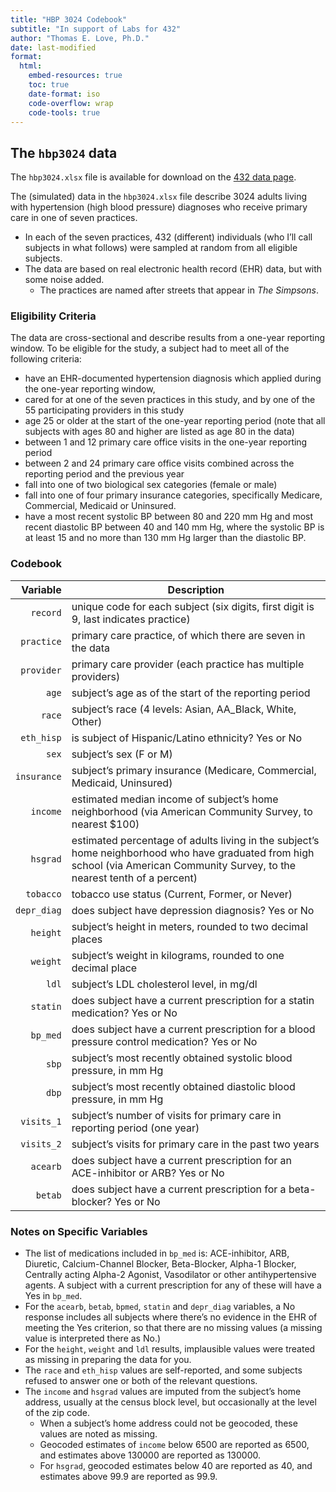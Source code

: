 ```yaml
---
title: "HBP 3024 Codebook"
subtitle: "In support of Labs for 432"
author: "Thomas E. Love, Ph.D."
date: last-modified
format: 
  html:
    embed-resources: true
    toc: true
    date-format: iso
    code-overflow: wrap
    code-tools: true
---
```


## The `hbp3024` data

The `hbp3024.xlsx` file is available for download on the [432 data page](https://github.com/THOMASELOVE/432-data).

The (simulated) data in the `hbp3024.xlsx` file describe 3024 adults living with hypertension (high blood pressure) diagnoses who receive primary care in one of seven practices.

- In each of the seven practices, 432 (different) individuals (who I'll call subjects in what follows) were sampled at random from all eligible subjects. 
- The data are based on real electronic health record (EHR) data, but with some noise added. 
    - The practices are named after streets that appear in *The Simpsons*.
    
### Eligibility Criteria

The data are cross-sectional and describe results from a one-year reporting window. To be eligible for the study, a subject had to meet all of the following criteria:

- have an EHR-documented hypertension diagnosis which applied during the one-year reporting window,
- cared for at one of the seven practices in this study, and by one of the 55 participating providers in this study
- age 25 or older at the start of the one-year reporting period (note that all subjects with ages 80 and higher are listed as age 80 in the data)
- between 1 and 12 primary care office visits in the one-year reporting period
- between 2 and 24 primary care office visits combined across the reporting period and the previous year
- fall into one of two biological sex categories (female or male)
- fall into one of four primary insurance categories, specifically Medicare, Commercial, Medicaid or Uninsured.
- have a most recent systolic BP between 80 and 220 mm Hg and most recent diastolic BP between 40 and 140 mm Hg, where the systolic BP is at least 15 and no more than 130 mm Hg larger than the diastolic BP.

### Codebook

Variable    | Description
----------: | --------------------------------------------------------------------------------------------------------
`record`    | unique code for each subject (six digits, first digit is 9, last indicates practice)
`practice`  | primary care practice, of which there are seven in the data
`provider`  | primary care provider (each practice has multiple providers)
`age`       | subject's age as of the start of the reporting period
`race`      | subject's race (4 levels: Asian, AA_Black, White, Other)
`eth_hisp`  | is subject of Hispanic/Latino ethnicity? Yes or No
`sex`       | subject's sex (F or M)
`insurance` | subject's primary insurance (Medicare, Commercial, Medicaid, Uninsured)
`income`    | estimated median income of subject's home neighborhood (via American Community Survey, to nearest $100)
`hsgrad`    | estimated percentage of adults living in the subject's home neighborhood who have graduated from high school (via American Community Survey, to the nearest tenth of a percent)
`tobacco`   | tobacco use status (Current, Former, or Never)
`depr_diag`   | does subject have depression diagnosis? Yes or No
`height`    | subject's height in meters, rounded to two decimal places
`weight`    | subject's weight in kilograms, rounded to one decimal place
`ldl`       | subject's LDL cholesterol level, in mg/dl
`statin`    | does subject have a current prescription for a statin medication? Yes or No
`bp_med`     | does subject have a current prescription for a blood pressure control medication? Yes or No
`sbp`       | subject's most recently obtained systolic blood pressure, in mm Hg
`dbp`       | subject's most recently obtained diastolic blood pressure, in mm Hg
`visits_1`  | subject's number of visits for primary care in reporting period (one year)
`visits_2`  | subject's visits for primary care in the past two years
`acearb`    | does subject have a current prescription for an ACE-inhibitor or ARB? Yes or No
`betab`     | does subject have a current prescription for a beta-blocker? Yes or No

### Notes on Specific Variables

- The list of medications included in `bp_med` is: ACE-inhibitor, ARB, Diuretic, Calcium-Channel Blocker, Beta-Blocker, Alpha-1 Blocker, Centrally acting Alpha-2 Agonist, Vasodilator or other antihypertensive agents. A subject with a current prescription for any of these will have a Yes in `bp_med`. 
- For the `acearb`, `betab`, `bpmed`, `statin` and `depr_diag` variables, a No response includes all subjects where there's no evidence in the EHR of meeting the Yes criterion, so that there are no missing values (a missing value is interpreted there as No.)
- For the `height`, `weight` and `ldl` results, implausible values were treated as missing in preparing the data for you. 
- The `race` and `eth_hisp` values are self-reported, and some subjects refused to answer one or both of the relevant questions. 
- The `income` and `hsgrad` values are imputed from the subject's home address, usually at the census block level, but occasionally at the level of the zip code. 
    - When a subject's home address could not be geocoded, these values are noted as missing.
    - Geocoded estimates of `income` below 6500 are reported as 6500, and estimates above 130000 are reported as 130000. 
    - For `hsgrad`, geocoded estimates below 40 are reported as 40, and estimates above 99.9 are reported as 99.9.
    

